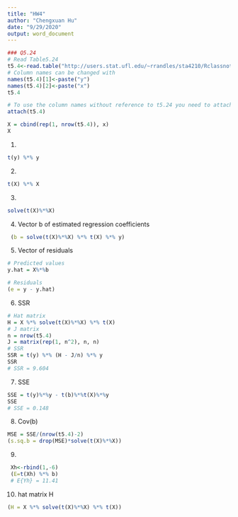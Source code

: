```yaml
---
title: "HW4"
author: "Chengxuan Hu"
date: "9/29/2020"
output: word_document
---
```


```r
### Q5.24
# Read Table5.24
t5.4<-read.table("http://users.stat.ufl.edu/~rrandles/sta4210/Rclassnotes/data/textdatasets/KutnerData/Chapter%20%205%20Data%20Sets/CH05PR04.txt", header=FALSE)
# Column names can be changed with
names(t5.4)[1]<-paste("y")
names(t5.4)[2]<-paste("x")
t5.4

# To use the column names without reference to t5.24 you need to attach the dataset:
attach(t5.4)

X = cbind(rep(1, nrow(t5.4)), x)
X
```

(1) 
```r
t(y) %*% y
```

(2)
```r
t(X) %*% X
```

(3)
```r
solve(t(X)%*%X)
```

(4) Vector b of estimated regression coefficients
```r
 (b = solve(t(X)%*%X) %*% t(X) %*% y)
```

(5) Vector of residuals
```r
# Predicted values
y.hat = X%*%b

# Residuals
(e = y - y.hat)
```

(6) SSR
```r
# Hat matrix
H = X %*% solve(t(X)%*%X) %*% t(X)
# J matrix
n = nrow(t5.4)
J = matrix(rep(1, n^2), n, n)
# SSR
SSR = t(y) %*% (H - J/n) %*% y
SSR
# SSR = 9.604
```

(7) SSE
```r
SSE = t(y)%*%y - t(b)%*%t(X)%*%y
SSE
# SSE = 0.148
```

(8) Cov(b)
```r
MSE = SSE/(nrow(t5.4)-2)
(s.sq.b = drop(MSE)*solve(t(X)%*%X))
```

(9)
```r
 Xh<-rbind(1,-6)
 (E=t(Xh) %*% b)
 # E{Yh} = 11.41
```

(10) hat matrix H
```r
(H = X %*% solve(t(X)%*%X) %*% t(X))
```

